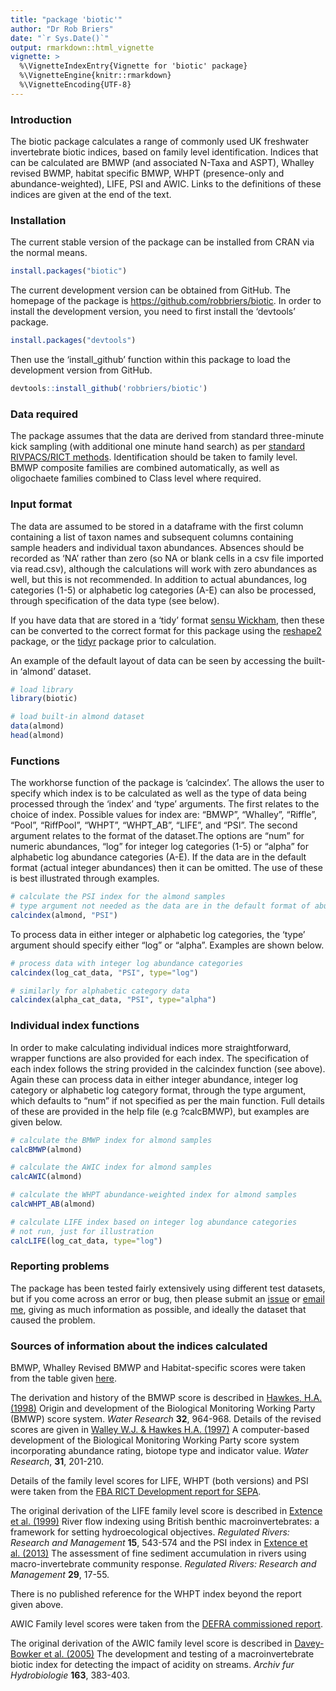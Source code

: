 ```yaml
---
title: "package 'biotic'"
author: "Dr Rob Briers"
date: "`r Sys.Date()`"
output: rmarkdown::html_vignette
vignette: >
  %\VignetteIndexEntry{Vignette for 'biotic' package}
  %\VignetteEngine{knitr::rmarkdown}
  %\VignetteEncoding{UTF-8}
---
```


### Introduction
The biotic package calculates a range of commonly used UK freshwater invertebrate biotic indices, based on family level identification.  Indices that can be calculated are BMWP (and associated N-Taxa and ASPT), Whalley revised BWMP, habitat specific BMWP, WHPT (presence-only and abundance-weighted), LIFE, PSI and AWIC. Links to the definitions of these indices are given at the end of the text.

### Installation
The current stable version of the package can be installed from CRAN via the normal means.
```r
install.packages("biotic")
```
The current development version can be obtained from GitHub. The homepage of the package is [https://github.com/robbriers/biotic](https://github.com/robbriers/biotic). In order to install the development version, you need to first install the 'devtools' package.
```r
install.packages("devtools")
```
Then use the 'install_github' function within this package to load the development version from GitHub.
```r
devtools::install_github('robbriers/biotic')
```

### Data required
The package assumes that the data are derived from standard three-minute kick sampling (with additional one minute hand search) as per [standard RIVPACS/RICT methods](http://www.eu-star.at/pdf/RivpacsMacroinvertebrateSamplingProtocol.pdf). Identification should be taken to family level. BMWP composite families are combined automatically, as well as oligochaete families combined to Class level where required.

### Input format
The data are assumed to be stored in a dataframe with the first column containing a list of taxon names and subsequent columns containing sample headers and individual taxon abundances. Absences should be recorded as 'NA' rather than zero (so NA or blank cells in a csv file imported via read.csv), although the calculations will work with zero abundances as well, but this is not recommended. In addition to actual abundances, log categories (1-5) or alphabetic log categories (A-E) can also be processed, through specification of the data type (see below). 

If you have data that are stored in a 'tidy' format [sensu Wickham](https://www.jstatsoft.org/article/view/v059i10), then these can be converted to the correct format for this package using the [reshape2](https://cran.r-project.org/package=reshape2) package, or the [tidyr](https://cran.r-project.org/package=tidyr) package prior to calculation.

An example of the default layout of data can be seen by accessing the built-in 'almond' dataset.

```r
# load library
library(biotic)

# load built-in almond dataset
data(almond)
head(almond)
```

### Functions
The workhorse function of the package is 'calcindex'. The allows the user to specify which index is to be calculated as well as the type of data being processed through the 'index' and 'type' arguments. The first relates to the choice of index.  Possible values for index are: "BMWP", "Whalley", "Riffle", "Pool", "RiffPool", "WHPT", "WHPT_AB", "LIFE", and "PSI".  The second argument relates to the format of the dataset.The options are "num" for numeric abundances, "log" for integer log categories (1-5) or "alpha" for alphabetic log abundance categories (A-E).  If the data are in the default format (actual integer abundances) then it can be omitted. The use of these is best illustrated through examples.

```r
# calculate the PSI index for the almond samples
# type argument not needed as the data are in the default format of abundances
calcindex(almond, "PSI")
```

To process data in either integer or alphabetic log categories, the 'type' argument should specify either "log" or "alpha".  Examples are shown below.

```r
# process data with integer log abundance categories
calcindex(log_cat_data, "PSI", type="log")

# similarly for alphabetic category data
calcindex(alpha_cat_data, "PSI", type="alpha")
```
### Individual index functions
In order to make calculating individual indices more straightforward, wrapper functions are also provided for each index. The specification of each index follows the string provided in the calcindex function (see above).  Again these can process data in either integer abundance, integer log category or alphabetic log category format, through the type argument, which defaults to "num" if not specified as per the main function. Full details of these are provided in the help file (e.g ?calcBMWP), but examples are given below.
```r
# calculate the BMWP index for almond samples
calcBMWP(almond)

# calculate the AWIC index for almond samples
calcAWIC(almond)

# calculate the WHPT abundance-weighted index for almond samples
calcWHPT_AB(almond)
```
```r
# calculate LIFE index based on integer log abundance categories
# not run, just for illustration
calcLIFE(log_cat_data, type="log")
```
### Reporting problems
The package has been tested fairly extensively using different test datasets, but if you come across an error or bug, then please submit an [issue](https://github.com/robbriers/biotic/issues) or [email me](mailto:r.briers@napier.ac.uk), giving as much information as possible, and ideally the dataset that caused the problem.

### Sources of information about the indices calculated

BMWP, Whalley Revised BMWP and Habitat-specific scores were taken from the table given [here](http://www.cies.staffs.ac.uk/bmwptabl.htm).

The derivation and history of the BMWP score is described in [Hawkes, H.A. (1998)](http://dx.doi.org/10.1016/S0043-1354(97)00275-3) Origin and development of the Biological Monitoring Working Party (BMWP) score system. *Water Research* **32**, 964-968. Details of the revised scores are given in [Walley W.J. &  Hawkes H.A. (1997)](http://dx.doi.org/10.1016/S0043-1354(96)00249-7) A computer-based development of the Biological Monitoring Working Party score system incorporating abundance rating, biotope type and indicator value. *Water Research*, **31**, 201-210.

Details of the family level scores for LIFE, WHPT (both versions) and PSI were taken from the [FBA RICT Development report for SEPA](http://www.fba.org.uk/sites/default/files/SEPARICTWorkstream1(WHPTandotherAbundance-WeightedIndices)Final%20Report.pdf).

The original derivation of the LIFE family level score is described in [Extence et al. (1999)](http://dx.doi.org/10.1002/(SICI)1099-1646(199911/12)15:6<545::AID-RRR561>3.0.CO;2-W) River flow indexing using British benthic macroinvertebrates: a framework for setting hydroecological objectives. *Regulated Rivers: Research and Management* **15**, 543-574 and the PSI index in [Extence et al. (2013)](http://dx.doi.org/10.1002/rra.1569) The assessment of fine sediment accumulation in rivers using macro-invertebrate community response. *Regulated Rivers: Research and Management* **29**, 17-55.

There is no published reference for the WHPT index beyond the report given above.

AWIC Family level scores were taken from the [DEFRA commissioned report](https://www.gov.uk/government/publications/development-of-the-acid-water-indicator-community-awic-macroinvertebrate-family-and-species-level).

The original derivation of the AWIC family level score is described in [Davey-Bowker et al. (2005)](http://dx.doi.org/10.1127/0003-9136/2005/0163-0383) The development and testing of a macroinvertebrate biotic index for detecting the impact of acidity on streams. *Archiv fur Hydrobiologie* **163**, 383-403.

